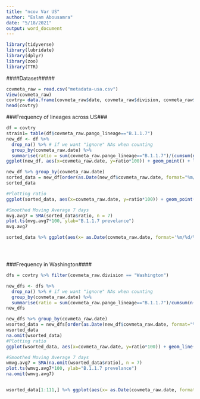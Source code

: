 ```yaml
---
title: "ncov Var US"
author: "Eslam Abousamra"
date: "5/18/2021"
output: word_document
---
```



```r

library(tidyverse)
library(lubridate)
library(dplyr)
library(zoo)
library(TTR)

```

####Dataset#####


```r
covmeta_raw = read.csv("metadata-usa.csv")
View(covmeta_raw)
covtry= data.frame(covmeta_raw$date, covmeta_raw$division, covmeta_raw$pango_lineage)
head(covtry)

```

###Frequency of lineages across US###
```r
df = covtry 
strain1= table(df$covmeta_raw.pango_lineage=="B.1.1.7")
new_df <- df %>%
  drop_na() %>% # if we want "ignore" NAs when counting
  group_by(covmeta_raw.date) %>%
  summarise(ratio = sum(covmeta_raw.pango_lineage=="B.1.1.7")/(cumsum(n())+0.0001))
ggplot(new_df, aes(x=covmeta_raw.date, y=ratio*100)) + geom_point() + labs(x = "Date",y ="Lineage")

new_df %>% group_by(covmeta_raw.date)
sorted_data = new_df[order(as.Date(new_df$covmeta_raw.date, format="%m/%d/%Y")),]
sorted_data

#Plotting ratio
ggplot(sorted_data, aes(x=covmeta_raw.date, y=ratio*100)) + geom_point() + labs(x = "Date",y ="Lineage")

#Smoothed Moving Average 7 days
mvg.avg7 = SMA(sorted_data$ratio, n = 7)
plot.ts(mvg.avg7*100, ylab="B.1.1.7 prevelance")
mvg.avg7

sorted_data %>% ggplot(aes(x= as.Date(covmeta_raw.date, format='%m/%d/%Y'), y = mvg.avg7*100)) + geom_line(group=1) + labs(x = " Collection Date",y ="B.1.1.7 prevelance", title= "B.1.1.7 lineage in USA over time") 





```


###Frequency in Washington####

```r


dfs = covtry %>% filter(covmeta_raw.division == "Washington")

new_dfs <- dfs %>%
  drop_na() %>% # if we want "ignore" NAs when counting
  group_by(covmeta_raw.date) %>%
  summarise(ratio = sum(covmeta_raw.pango_lineage=="B.1.1.7")/cumsum(n())+0.0001)
new_dfs

new_dfs %>% group_by(covmeta_raw.date)
wsorted_data = new_dfs[order(as.Date(new_df$covmeta_raw.date, format="%m/%d/%Y")),]
wsorted_data 
na.omit(wsorted_data)
#Plotting ratio
ggplot(wsorted_data, aes(x=covmeta_raw.date, y=ratio*100)) + geom_line(group=1) + labs(x = "Date",y ="Lineage")

#Smoothed Moving Average 7 days
wmvg.avg7 = SMA(na.omit(wsorted_data$ratio), n = 7)
plot.ts(wmvg.avg7*100, ylab="B.1.1.7 prevelance")
na.omit(wmvg.avg7)


wsorted_data[1:111,] %>% ggplot(aes(x= as.Date(covmeta_raw.date, format='%m/%d/%Y'), y =wmvg.avg7*100)) + geom_line()+ labs(x = "Date",y ="B.1.1.7 prevelance", title= "B.1.1.7 lineage in Washington over time") + scale_x_date(date_breaks = "1 month", date_labels = "%b %d") + geom_smooth(method ="loess")


```













